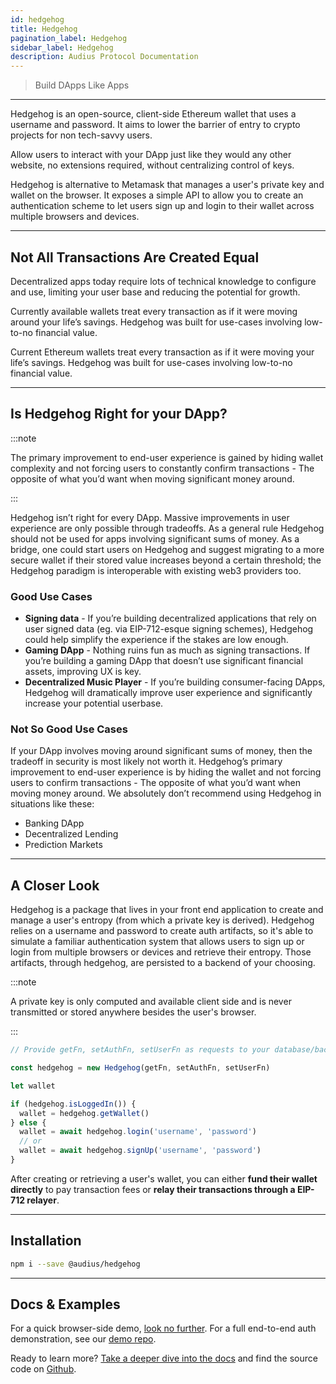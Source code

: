 ```yaml
---
id: hedgehog
title: Hedgehog
pagination_label: Hedgehog
sidebar_label: Hedgehog
description: Audius Protocol Documentation
---
```


> Build DApps Like Apps

---

Hedgehog is an open-source, client-side Ethereum wallet that uses a username and password. It aims
to lower the barrier of entry to crypto projects for non tech-savvy users.

Allow users to interact with your DApp just like they would any other website, no extensions
required, without centralizing control of keys.

Hedgehog is alternative to Metamask that manages a user's private key and wallet on the browser. It
exposes a simple API to allow you to create an authentication scheme to let users sign up and login
to their wallet across multiple browsers and devices.

---

## Not All Transactions Are Created Equal

Decentralized apps today require lots of technical knowledge to configure and use, limiting your
user base and reducing the potential for growth.

Currently available wallets treat every transaction as if it were moving around your life’s savings.
Hedgehog was built for use-cases involving low-to-no financial value.

Current Ethereum wallets treat every transaction as if it were moving your life’s savings. Hedgehog
was built for use-cases involving low-to-no financial value.

---

## Is Hedgehog Right for your DApp?

:::note

The primary improvement to end-user experience is gained by hiding wallet complexity and not forcing
users to constantly confirm transactions - The opposite of what you’d want when moving significant
money around.

:::

Hedgehog isn’t right for every DApp. Massive improvements in user experience are only possible
through tradeoffs. As a general rule Hedgehog should not be used for apps involving significant sums
of money. As a bridge, one could start users on Hedgehog and suggest migrating to a more secure
wallet if their stored value increases beyond a certain threshold; the Hedgehog paradigm is
interoperable with existing web3 providers too.

### Good Use Cases

- **Signing data** - If you’re building decentralized applications that rely on user signed data
  (eg. via EIP-712-esque signing schemes), Hedgehog could help simplify the experience if the stakes
  are low enough.
- **Gaming DApp** - Nothing ruins fun as much as signing transactions. If you’re building a gaming
  DApp that doesn’t use significant financial assets, improving UX is key.
- **Decentralized Music Player** - If you’re building consumer-facing DApps, Hedgehog will
  dramatically improve user experience and significantly increase your potential userbase.

### Not So Good Use Cases

If your DApp involves moving around significant sums of money, then the tradeoff in security is most
likely not worth it. Hedgehog’s primary improvement to end-user experience is by hiding the wallet
and not forcing users to confirm transactions - The opposite of what you’d want when moving money
around. We absolutely don’t recommend using Hedgehog in situations like these:

- Banking DApp
- Decentralized Lending
- Prediction Markets

---

## A Closer Look

Hedgehog is a package that lives in your front end application to create and manage a user's entropy
(from which a private key is derived). Hedgehog relies on a username and password to create auth
artifacts, so it's able to simulate a familiar authentication system that allows users to sign up or
login from multiple browsers or devices and retrieve their entropy. Those artifacts, through
hedgehog, are persisted to a backend of your choosing.

:::note

A private key is only computed and available client side and is never transmitted or stored anywhere
besides the user's browser.

:::

```javascript
// Provide getFn, setAuthFn, setUserFn as requests to your database/backend service (more details in docs).

const hedgehog = new Hedgehog(getFn, setAuthFn, setUserFn)

let wallet

if (hedgehog.isLoggedIn()) {
  wallet = hedgehog.getWallet()
} else {
  wallet = await hedgehog.login('username', 'password')
  // or
  wallet = await hedgehog.signUp('username', 'password')
}
```

After creating or retrieving a user's wallet, you can either **fund their wallet directly** to pay
transaction fees or **relay their transactions through a EIP-712 relayer**.

---

## Installation

```bash
npm i --save @audius/hedgehog
```

---

## Docs & Examples

For a quick browser-side demo, [look no further](https://codesandbox.io/embed/pp9zzv2n00). For a
full end-to-end auth demonstration, see our
[demo repo](https://github.com/AudiusProject/audius-hedgehog-demo).

Ready to learn more?
[Take a deeper dive into the docs](https://audiusproject.github.io/hedgehog-docs) and find the
source code on [Github](https://github.com/AudiusProject/hedgehog).
